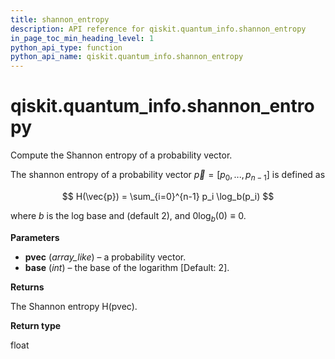 ```yaml
---
title: shannon_entropy
description: API reference for qiskit.quantum_info.shannon_entropy
in_page_toc_min_heading_level: 1
python_api_type: function
python_api_name: qiskit.quantum_info.shannon_entropy
---
```


<span id="qiskit-quantum-info-shannon-entropy" />

# qiskit.quantum\_info.shannon\_entropy

<Function id="qiskit.quantum_info.shannon_entropy" isDedicatedPage={true} github="https://github.com/qiskit/qiskit/tree/stable/0.24/qiskit/quantum_info/states/utils.py" signature="shannon_entropy(pvec, base=2)">
  Compute the Shannon entropy of a probability vector.

  The shannon entropy of a probability vector $\vec{p} = [p_0, ..., p_{n-1}]$ is defined as

$$
H(\vec{p}) = \sum_{i=0}^{n-1} p_i \log_b(p_i)
$$

  where $b$ is the log base and (default 2), and $0 \log_b(0) \equiv 0$.

  **Parameters**

  *   **pvec** (*array\_like*) – a probability vector.
  *   **base** (*int*) – the base of the logarithm \[Default: 2].

  **Returns**

  The Shannon entropy H(pvec).

  **Return type**

  float
</Function>

